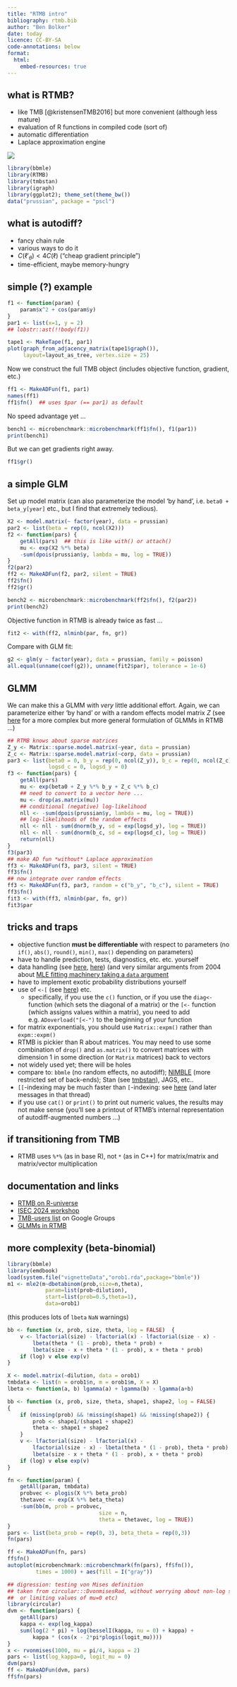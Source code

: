 ```yaml
---
title: "RTMB intro"
bibliography: rtmb.bib
author: "Ben Bolker"
date: today
licence: CC-BY-SA
code-annotations: below
format:
  html:
    embed-resources: true
---
```


## what is RTMB?

* like TMB [@kristensenTMB2016] but more convenient (although less mature)
* evaluation of R functions in compiled code (sort of)
* automatic differentiation
* Laplace approximation engine

![](pix/TMB.png)

```r
library(bbmle)
library(RTMB)
library(tmbstan)
library(igraph)
library(ggplot2); theme_set(theme_bw())
data("prussian", package = "pscl")
```

## what is autodiff?

- fancy chain rule
- various ways to do it
- $C(\ell'_\theta)<4C(\ell)$ ("cheap gradient principle")
- time-efficient, maybe memory-hungry

## simple (?) example

```r
f1 <- function(param) {
    param$x^2 + cos(param$y)
}
par1 <- list(x=1, y = 2)
## lobstr::ast(!!body(f1))
```

```r
tape1 <- MakeTape(f1, par1)
plot(graph_from_adjacency_matrix(tape1$graph()),
     layout=layout_as_tree, vertex.size = 25)
```

Now we construct the full TMB object (includes objective function, gradient, etc.)
```r
ff1 <- MakeADFun(f1, par1)
names(ff1)
ff1$fn()  ## uses $par (== par1) as default
```

No speed advantage yet ...

```r
bench1 <- microbenchmark::microbenchmark(ff1$fn(), f1(par1))
print(bench1)
```

But we can get gradients right away.

```r
ff1$gr()
```

## a simple GLM

Set up model matrix (can also parameterize the model 'by hand', i.e. `beta0 + beta_y[year]` etc., but I find that extremely tedious).

```r
X2 <- model.matrix(~ factor(year), data = prussian)
par2 <- list(beta = rep(0, ncol(X2)))
f2 <- function(pars) {
    getAll(pars)  ## this is like with() or attach()
    mu <- exp(X2 %*% beta)
    -sum(dpois(prussian$y, lambda = mu, log = TRUE))
}
f2(par2)
ff2 <- MakeADFun(f2, par2, silent = TRUE)
ff2$fn()
ff2$gr()
```

```r
bench2 <- microbenchmark::microbenchmark(ff2$fn(), f2(par2))
print(bench2)
```

Objective function in RTMB is already twice as fast ...

```r
fit2 <- with(ff2, nlminb(par, fn, gr))
```

Compare with GLM fit:

```r
g2 <- glm(y ~ factor(year), data = prussian, family = poisson)
all.equal(unname(coef(g2)), unname(fit2$par), tolerance = 1e-6)
```

## GLMM

We can make this a GLMM with *very* little additional effort. Again, we can parameterize either 'by hand' or with a random effects model matrix $Z$ (see [here](http://bbolker.github.io/bbmisc/rtmb_glmm.html) for a more complex but more general formulation of GLMMs in RTMB ...)

```r
## RTMB knows about sparse matrices
Z_y <- Matrix::sparse.model.matrix(~year, data = prussian)
Z_c <- Matrix::sparse.model.matrix(~corp, data = prussian)
par3 <- list(beta0 = 0, b_y = rep(0, ncol(Z_y)), b_c = rep(0, ncol(Z_c)),
             logsd_c = 0, logsd_y = 0)
f3 <- function(pars) {
    getAll(pars)
    mu <- exp(beta0 + Z_y %*% b_y + Z_c %*% b_c)
    ## need to convert to a vector here ...
    mu <- drop(as.matrix(mu))
    ## conditional (negative) log-likelihood
    nll <- -sum(dpois(prussian$y, lambda = mu, log = TRUE))
    ## log-likelihoods of the random effects
    nll <- nll - sum(dnorm(b_y, sd = exp(logsd_y), log = TRUE))
    nll <- nll - sum(dnorm(b_c, sd = exp(logsd_c), log = TRUE))
    return(nll)
}
f3(par3)
## make AD fun *without* Laplace approximation
ff3 <- MakeADFun(f3, par3, silent = TRUE)
ff3$fn()
## now integrate over random effects
ff3 <- MakeADFun(f3, par3, random = c("b_y", "b_c"), silent = TRUE)
ff3$fn()
fit3 <- with(ff3, nlminb(par, fn, gr))
fit3$par
```

## tricks and traps

* objective function **must be differentiable** with respect to parameters (no `if()`, `abs()`, `round()`, `min()`, `max()` depending on parameters)
* have to handle prediction, tests, diagnostics, etc. etc. yourself
* data handling (see [here](https://groups.google.com/g/tmb-users/c/sq3y5aTwvjo), [here](https://groups.google.com/g/tmb-users/c/YzSjsHyFYJ8)) (and very similar arguments from 2004 about [MLE fitting machinery taking a `data` argument](https://hypatia.math.ethz.ch/pipermail/r-devel/2004-June/029837.html)
* have to implement exotic probability distributions yourself
* use of `<-[` (see [here](https://groups.google.com/g/tmb-users/c/HlPqkfcCa1g)) etc.
   * specifically, if you use the `c()` function, or if you use the `diag<-` function (which sets the diagonal of a matrix) or the `[<-` function (which assigns values within a matrix), you need to add e.g. `ADoverload("[<-")` to the beginning of your function
* for matrix exponentials, you should use `Matrix::expm()` rather than `expm::expm()`
* RTMB is pickier than R about matrices. You may need to use some combination of `drop()` and `as.matrix()` to convert matrices with dimension 1 in some direction (or `Matrix` matrices) back to vectors
* not widely used yet; there will be holes
* compare to: `bbmle` (no random effects, no autodiff); [NIMBLE](https://r-nimble.org/) (more restricted set of back-ends); Stan (see [tmbstan](https://CRAN.R-project.org/package=tmbstan)), JAGS, etc..
* `[[`-indexing may be much faster than `[`-indexing: see [here](https://groups.google.com/g/tmb-users/c/rm2N5mH8U-8/m/l1sYZov3EAAJ) (and later messages in that thread)
* if you use `cat()` or `print()` to print out numeric values, the results may not make sense (you'll see a printout of RTMB's internal representation of autodiff-augmented numbers ...)

## if transitioning from TMB

* RTMB uses `%*%` (as in base R), not `*` (as in C++) for matrix/matrix and matrix/vector multiplication


## documentation and links

- [RTMB on R-universe](https://kaskr.r-universe.dev/RTMB)
- [ISEC 2024 workshop](http://www.nielsensweb.org/swansea2024/)
- [TMB-users list](https://groups.google.com/g/tmb-users) on Google Groups
- [GLMMs in RTMB](http://bbolker.github.io/bbmisc/rtmb_glmm.html)

## more complexity (beta-binomial)

```r
library(bbmle)
library(emdbook)
load(system.file("vignetteData","orob1.rda",package="bbmle"))
m1 <- mle2(m~dbetabinom(prob,size=n,theta),
            param=list(prob~dilution),
            start=list(prob=0.5,theta=1),
            data=orob1)
```

(this produces lots of `lbeta` `NaN` warnings)

```r
bb <- function (x, prob, size, theta, log = FALSE)  {
    v <- lfactorial(size) - lfactorial(x) - lfactorial(size - x) -
        lbeta(theta * (1 - prob), theta * prob) +
        lbeta(size - x + theta * (1 - prob), x + theta * prob)
    if (log) v else exp(v)
}
```

```r
X <- model.matrix(~dilution, data = orob1)
tmbdata <- list(n = orob1$n, m = orob1$m, X = X)
lbeta <- function(a, b) lgamma(a) + lgamma(b) - lgamma(a+b)

bb <- function (x, prob, size, theta, shape1, shape2, log = FALSE) 
{
    if (missing(prob) && !missing(shape1) && !missing(shape2)) {
        prob <- shape1/(shape1 + shape2)
        theta <- shape1 + shape2
    }
    v <- lfactorial(size) - lfactorial(x) -
        lfactorial(size - x) - lbeta(theta * (1 - prob), theta * prob) +
        lbeta(size - x + theta * (1 - prob), x + theta * prob)
    if (log) v else exp(v)
}

fn <- function(param) {
    getAll(param, tmbdata)
    probvec <- plogis(X %*% beta_prob)
    thetavec <- exp(X %*% beta_theta)
    -sum(bb(m, prob = probvec,
                             size = n,
                             theta = thetavec, log = TRUE))
}
pars <- list(beta_prob = rep(0, 3), beta_theta = rep(0,3))
fn(pars)    

ff <- MakeADFun(fn, pars)
ff$fn()
autoplot(microbenchmark::microbenchmark(fn(pars), ff$fn()),
         times = 1000) + aes(fill = I("gray"))
```

```r
## digression: testing von Mises definition
## taken from circular:::DvonmisesRad, without worrying about non-log scale
##  or limiting values of mu=0 etc)
library(circular)
dvm <- function(pars) {
    getAll(pars)
    kappa <- exp(log_kappa)
    sum(log(2 * pi) + log(besselI(kappa, nu = 0) + kappa) +
        kappa * (cos(x - 2*pi*plogis(logit_mu))))
}
x <- rvonmises(1000, mu = pi/4, kappa = 2)
pars <- list(log_kappa=0, logit_mu = 0)
dvm(pars)
ff <- MakeADFun(dvm, pars)
ff$fn(pars)
```

